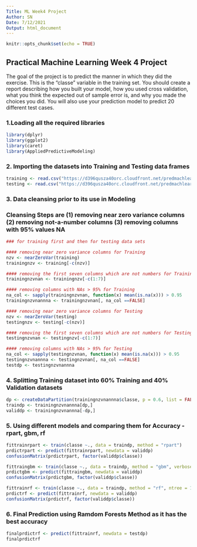 ```yaml
---
Title: ML Week4 Project
Author: SN
Date: 7/12/2021
Output: html_document
---
```


```r
knitr::opts_chunk$set(echo = TRUE)
```  
## Practical Machine Learning Week 4 Project  

The goal of the project is to predict the manner in which they did the exercise. This is the "classe" variable in the training set. You should create a report describing how you built your model, how you used cross validation, what you think the expected out of sample error is, and why you made the choices you did. You will also use your prediction model to predict 20 different test cases.  

### 1.Loading all the required libraries  

``` r
library(dplyr)
library(ggplot2) 
library(caret)
library(AppliedPredictiveModeling)
```

### 2. Importing the datasets into Training and Testing data frames  

``` r
training <- read.csv("https://d396qusza40orc.cloudfront.net/predmachlearn/pml-training.csv", header = TRUE)
testing <- read.csv("https://d396qusza40orc.cloudfront.net/predmachlearn/pml-testing.csv", header = TRUE)
``` 

### 3. Data cleansing prior to its use in Modeling  
### Cleansing Steps are (1) removing near zero variance columns (2) removing not-a-number columns (3) removing columns with 95% values NA  

``` r

### for training first and then for testing data sets

#### removing near zero variance columns for Training  
nzv <- nearZeroVar(training)
trainingnzv <- training[-c(nzv)]

#### removing the first seven columns which are not numbers for Training  
trainingnzvnan <- trainingnzv[-c(1:7)]

#### removing columns with NAs > 95% for Training
na_col <- sapply(trainingnzvnan, function(x) mean(is.na(x))) > 0.95
trainingnzvnannna <- trainingnzvnan[, na_col ==FALSE]

#### removing near zero variance columns for Testing
nzv <- nearZeroVar(testing)
testingnzv <- testing[-c(nzv)]

#### removing the first seven columns which are not numbers for Testing
testingnzvnan <- testingnzv[-c(1:7)]

#### removing columns with NAs > 95% for Testing
na_col <- sapply(testingnzvnan, function(x) mean(is.na(x))) > 0.95
testingnzvnannna <- testingnzvnan[, na_col ==FALSE]
testdp <- testingnzvnannna
```

### 4. Splitting Training dataset into 60% Training and 40% Validation datasets   

``` r
dp <- createDataPartition(trainingnzvnannna$classe, p = 0.6, list = FALSE) 
traindp <- trainingnzvnannna[dp,]
validdp <- trainingnzvnannna[-dp,]
```

### 5. Using different models and comparing them for Accuracy - rpart, gbm, rf

``` r
fittrainrpart <- train(classe ~., data = traindp, method = "rpart")
prdictrpart <- predict(fittrainrpart, newdata = validdp)
confusionMatrix(prdictrpart, factor(validdp$classe)) 
```

``` r
fittraingbm <- train(classe ~., data = traindp, method = "gbm", verbose = FALSE)
prdictgbm <- predict(fittraingbm, newdata = validdp)
confusionMatrix(prdictgbm, factor(validdp$classe)) 
```

``` r
fittrainrf <- train(classe ~., data = traindp, method = "rf", ntree = 100)
prdictrf <- predict(fittrainrf, newdata = validdp)
confusionMatrix(prdictrf, factor(validdp$classe)) 
```
### 6. Final Prediction using Ramdom Forests Method as it has the best accuracy 

```r
finalprdictrf <- predict(fittrainrf, newdata = testdp)
finalprdictrf
```
 